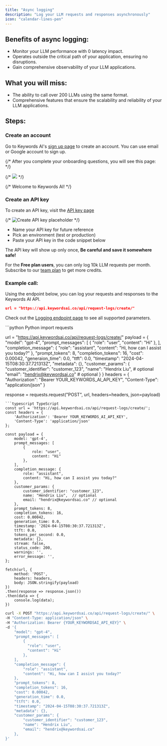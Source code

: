 ```yaml
---
title: "Async logging"
description: "Log your LLM requests and responses asynchronously"
icon: "calendar-lines-pen"
---
```

## Benefits of async logging:
- Monitor your LLM performance with 0 latency impact.
- Operates outside the critical path of your application, ensuring no disruptions.
- Gain comprehensive observability of your LLM applications.

## What you will miss:
- The ability to call over 200 LLMs using the same format.
- Comprehensive features that ensure the scalability and reliability of your LLM applications.

## Steps:
### Create an account

Go to Keywords AI's [sign up page](https://platform.keywordsai.co/signup) to create an account. You can use email or Google account to sign up.

{/* After you complete your onboarding questions, you will see this page: */}

{/* <img src="/images/welcome-page.png" /> */}

{/* Welcome to Keywords AI! */}

### Create an API key

To create an API key, visit the [API key page](https://platform.keywordsai.co/platform/api/api-keys)

{/* <img src="/images/create-api-key.jpg" alt="Create API key placeholder" /> */}

- Name your API key for future reference
- Pick an environment (test or production)
- Paste your API key in the code snippet below

The API key will show up only once, <strong>Be careful and save it somewhere safe!</strong>


<Note>For the **Free plan users**, you can only log 10k LLM requests per month. Subscribe to our [team plan](https://keywordsai.co/#/pricing) to get more credits.</Note>

### Example call:
Using the endpoint below, you can log your requests and responses to the Keywords AI API.
```json
url = "https://api.keywordsai.co/api/request-logs/create/"
```

Check out the [Logging endpoint page](/api-endpoints/async-endpoints/request-logging-endpoint) to see all supported parameters.


<CodeGroup>
```python Python
import requests

url = "https://api.keywordsai.co/api/request-logs/create/"
payload = {
    "model": "gpt-4",
    "prompt_messages": [
        {
            "role": "user",
            "content": "Hi"
        },
    ],
    "completion_message": {
        "role": "assistant",
        "content": "Hi, how can I assist you today?"
    },
    "prompt_tokens": 8,
    "completion_tokens": 16,
    "cost": 0.00042,
    "generaion_time": 0.0,
    "ttft": 0.0,
    "timestamp": "2024-04-15T08:30:37.721313Z",
    "metadata": {},
    "customer_params": {
        "customer_identifier": "customer_123",
        "name": "Hendrix Liu", # optional
        "email": "hendrix@keywordsai.co" # optional
    }
}
headers = {
    "Authorization": "Bearer YOUR_KEYWORDS_AI_API_KEY",
    "Content-Type": "application/json"
}

response = requests.request("POST", url, headers=headers, json=payload)
```
```typescript TypeScript
const url = 'https://api.keywordsai.co/api/request-logs/create/';
const headers = {
    'Authorization': 'Bearer YOUR_KEYWORDS_AI_API_KEY',
    'Content-Type': 'application/json'
};

const payload = {
    model: 'gpt-4',
    prompt_messages: [
        {
            role: "user",
            content: "Hi"
        },
    ],
    completion_message: {
        role: "assistant",
        content: "Hi, how can I assist you today?"
    },
    customer_params: {
        customer_identifier: "customer_123",
        name: "Hendrix Liu",  // optional
        email: "hendrix@keywordsai.co" // optional
    },
    prompt_tokens: 8,
    completion_tokens: 16,
    cost: 0.00042,
    generation_time: 0.0,
    timestamp: '2024-04-15T08:30:37.721313Z',
    ttft: 0.0,
    tokens_per_second: 0.0,
    metadata: {},
    stream: false,
    status_code: 200,
    warnings: '',
    error_message: '',
};

fetch(url, {
    method: 'POST',
    headers: headers,
    body: JSON.stringify(payload)
})
.then(response => response.json())
.then(data => {
    console.log(data);
})
```

```bash cURL
curl -X POST "https://api.keywordsai.co/api/request-logs/create/" \
-H "Content-Type: application/json" \
-H "Authorization: Bearer {YOUR_KEYWORDSAI_API_KEY}" \
-d '{
    "model": "gpt-4",
    "prompt_messages": [
        {
          "role": "user",
          "content": "Hi"
        },
    ],
    "completion_message": {
        "role": "assistant",
        "content": "Hi, how can I assist you today?"
    },
    "prompt_tokens": 8,
    "completion_tokens": 16,
    "cost": 0.00042,
    "generation_time": 0.0,
    "ttft": 0.0,
    "timestamp": "2024-04-15T08:30:37.721313Z",
    "metadata": {},
    "customer_params": {
        "customer_identifier": "customer_123",
        "name": "Hendrix Liu", 
        "email": "hendrix@keywordsai.co" 
    },
}'
```
</CodeGroup>